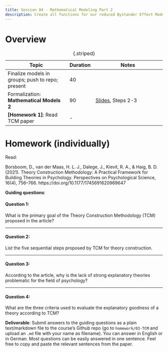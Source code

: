 ---
title: Session 04 - Mathematical Modeling Part 2
description: Create all functions for our reduced Bystander Effect Model
---

# Overview

| Topic                                            | Duration | Notes                                                    |
| ------------------------------------------------ | -------- | -------------------------------------------------------- |
| Finalize models in groups; push to repo; present | 40       |                                                          |
| Formalization: **Mathematical Models 2**         | 90       | [Slides](../lectures/MathModel/MathModel.qmd), Steps 2-3 |
| **[Homework 1]**: Read TCM paper                 | -        |                                                          |

: {.striped}


# Homework (individually) {#sec-homework}

Read:

Borsboom, D., van der Maas, H. L. J., Dalege, J., Kievit, R. A., & Haig, B. D. (2021). Theory Construction Methodology: A Practical Framework for Building Theories in Psychology. Perspectives on Psychological Science, 16(4), 756–766. https://doi.org/10.1177/1745691620969647

**Guiding questions**:

#### Question 1: 
What is the primary goal of the Theory Construction Methodology (TCM) proposed in the article?

<!-- - **Answer:** "The central idea of this article is that to break this theoretical stalemate we need a methodology that organizes the practice of theory formation so that it can be developed, practiced, and taught in psychology. To achieve this aim, in this article, we develop a theory construction methodology (TCM), a method for explanatory theory formation that is designed to assist researchers in the development of theories." (Page 757) -->

---

#### Question 2: 
List the five sequential steps proposed by TCM for theory construction.

<!-- - **Answer:** 
  1. Identifying relevant phenomena  
  2. Formulating a prototheory  
  3. Developing a formal model  
  4. Checking the adequacy of the formal model  
  5. Evaluating the overall worth of the constructed theory (Page 759) -->

---

#### Question 3: 
According to the article, why is the lack of strong explanatory theories problematic for the field of psychology?

<!-- - **Answer:** 
  "The lack of explanatory theories in psychology hinders progress in at least three ways. First, it creates the danger of inventing the wheel over and over again because we do not have a good grasp on how different phenomena relate to each other and whether phenomena emerge from the same underlying principles. Second, without strong theories we cannot identify the most effective interventions for changing a system in the desired way. Third, without theories we often do not know where to look when designing new studies." (Page 757) -->

---

#### Question 4: 
What are the three criteria used to evaluate the explanatory goodness of a theory according to TCM?

<!-- - **Answer:** 
"Explanatory breadth, analogy, and simplicity. Explanatory breadth refers to the number of phenomena a theory can explain, the criterion of analogy judges the process of analogical reasoning... and the criterion of simplicity assesses the economy of the explanation." (Page 762) -->


**Deliverable**: Submit answers to the guiding questions as a plain text/markdown file to the course's Github repo (go to `homework/03-TCM` and upload an `.md` file with your name as filename). You can answer in English or in German. Most questions can be easily answered in one sentence. Feel free to copy and paste the relevant sentences from the paper. 
